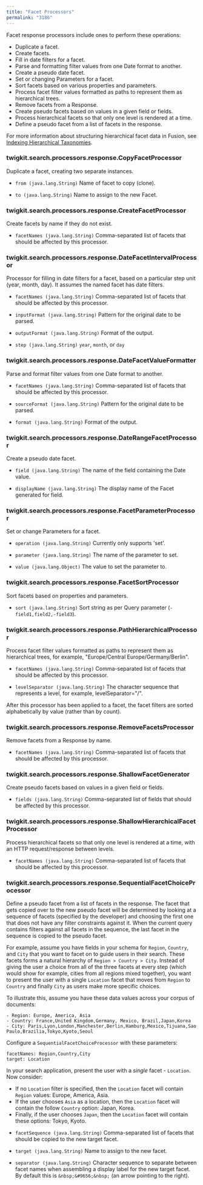 ```yaml
---
title: "Facet Processors"
permalink: "3186"
---
```


Facet response processors include ones to perform these operations:

* Duplicate a facet.
* Create facets.
* Fill in date filters for a facet.
* Parse and formatting filter values from one Date format to another.
* Create a pseudo date facet.
* Set or changing Parameters for a facet.
* Sort facets based on various properties and parameters.
* Process facet filter values formatted as paths to represent them as hierarchical trees.
* Remove facets from a Response.
* Create pseudo facets based on values in a given field or fields.
* Process hierarchical facets so that only one level is rendered at a time.
* Define a pseudo facet from a list of facets in the response.

For more information about structuring hierarchical facet data in Fusion, see [Indexing Hierarchical Taxonomies](/fusion/5.9/3207/indexing-hierarchical-taxonomies).

### twigkit.search.processors.response.CopyFacetProcessor

Duplicate a facet, creating two separate instances.

- `from (java.lang.String)`
    Name of facet to copy (clone).

- `to (java.lang.String)`
    Name to assign to the new Facet.

### twigkit.search.processors.response.CreateFacetProcessor

Create facets by name if they do not exist.

- `facetNames (java.lang.String)`
    Comma-separated list of facets that should be affected by this processor.

### twigkit.search.processors.response.DateFacetIntervalProcessor

Processor for filling in date filters for a facet, based on a particular step unit (year, month, day). It assumes the named facet has date filters.

- `facetNames (java.lang.String)`
    Comma-separated list of facets that should be affected by this processor.

- `inputFormat (java.lang.String)`
    Pattern for the original date to be parsed.

- `outputFormat (java.lang.String)`
    Format of the output.

- `step (java.lang.String)`
    `year`, `month`, or `day`

### twigkit.search.processors.response.DateFacetValueFormatter

Parse and format filter values from one Date format to another.

- `facetNames (java.lang.String)`
    Comma-separated list of facets that should be affected by this processor.

- `sourceFormat (java.lang.String)`
    Pattern for the original date to be parsed.

- `format (java.lang.String)`
    Format of the output.

### twigkit.search.processors.response.DateRangeFacetProcessor

Create a pseudo date facet.

- `field (java.lang.String)`
    The name of the field containing the Date value.

- `displayName (java.lang.String)`
    The display name of the Facet generated for field.

### twigkit.search.processors.response.FacetParameterProcessor

Set or change Parameters for a facet.

- `operation (java.lang.String)`
    Currently only supports 'set'.

- `parameter (java.lang.String)`
    The name of the parameter to set.

- `value (java.lang.Object)`
    The value to set the parameter to.

### twigkit.search.processors.response.FacetSortProcessor

Sort facets based on properties and parameters.

- `sort (java.lang.String)`
    Sort string as per Query parameter (`-field1,field2,-field3`).

### twigkit.search.processors.response.PathHierarchicalProcessor

Process facet filter values formatted as paths to represent them as hierarchical trees, for example, "Europe/Central Europe/Germany/Berlin".

- `facetNames (java.lang.String)`
    Comma-separated list of facets that should be affected by this processor.

- `levelSeparator (java.lang.String)`
    The character sequence that represents a level, for example, levelSeparator="/".

<Note>
After this processor has been applied to a facet, the facet filters are sorted alphabetically by value (rather than by count).
</Note>

### twigkit.search.processors.response.RemoveFacetsProcessor

Remove facets from a Response by name.

- `facetNames (java.lang.String)`
    Comma-separated list of facets that should be affected by this processor.

### twigkit.search.processors.response.ShallowFacetGenerator

Create pseudo facets based on values in a given field or fields.

- `fields (java.lang.String)`
    Comma-separated list of fields that should be affected by this processor.

### twigkit.search.processors.response.ShallowHierarchicalFacetProcessor

Process hierarchical facets so that only one level is rendered at a time, with an HTTP request/response between levels.

- `facetNames (java.lang.String)`
    Comma-separated list of facets that should be affected by this processor.

### twigkit.search.processors.response.SequentialFacetChoiceProcessor

Define a pseudo facet from a list of facets in the response. The facet that gets copied over to the new pseudo facet will be determined by looking at a sequence of facets (specified by the developer) and choosing the first one that does not have any filter constraints against it. When the current query contains filters against all facets in the sequence, the last facet in the sequence is copied to the pseudo facet.

For example, assume you have fields in your schema for `Region`, `Country`, and `City` that you want to facet on to guide users in their search. These facets forms a natural hierarchy of `Region > Country > City`. Instead of giving the user a choice from all of the three facets at every step (which would show for example, cities from all regions mixed together), you want to present the user with a single `Location` facet that moves from `Region` to `Country` and finally `City` as users make more specific choices.

To illustrate this, assume you have these data values across your corpus of documents:

```
- Region: Europe, America, Asia
- Country: France,United Kingdom,Germany, Mexico, Brazil,Japan,Korea
- City: Paris,Lyon,London,Manchester,Berlin,Hamburg,Mexico,Tijuana,Sao Paulo,Brazilia,Tokyo,Kyoto,Seoul
```

Configure a `SequentialFacetChoiceProcessor` with these parameters:

```
facetNames: Region,Country,City
target: Location
```

In your search application, present the user with a *single* facet - `Location`. Now consider:

* If no `Location` filter is specified, then the `Location` facet will contain `Region` values: Europe, America, Asia.
* If the user chooses `Asia` as a location, then the `Location` facet will contain the follow `Country` option: Japan, Korea.
* Finally, if the user chooses `Japan`, then the `Location` facet will contain these options: Tokyo, Kyoto.

- `facetSequence (java.lang.String)`
    Comma-separated list of facets that should be copied to the new target facet.

- `target (java.lang.String)`
    Name to assign to the new facet.

- `separator (java.lang.String)`
    Character sequence to separate between facet names when assembling a display label for the new target facet. By default this is `&nbsp;&#9656;&nbsp;` (an arrow pointing to the right).